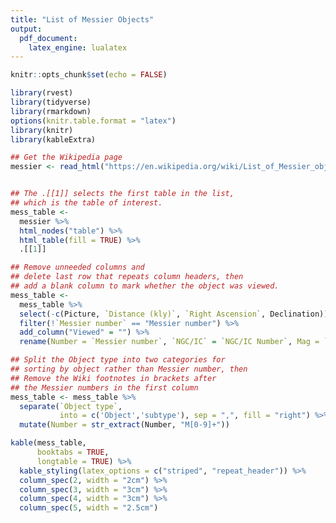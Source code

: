 ```yaml
---
title: "List of Messier Objects"
output: 
  pdf_document:
    latex_engine: lualatex
---
```


```r
knitr::opts_chunk$set(echo = FALSE)
```

```r
library(rvest)
library(tidyverse)
library(rmarkdown)
options(knitr.table.format = "latex")
library(knitr)
library(kableExtra)

## Get the Wikipedia page
messier <- read_html("https://en.wikipedia.org/wiki/List_of_Messier_objects")


## The .[[1]] selects the first table in the list,
## which is the table of interest.
mess_table <-
  messier %>%
  html_nodes("table") %>%
  html_table(fill = TRUE) %>%
  .[[1]]

## Remove unneeded columns and
## delete last row that repeats column headers, then
## add a blank column to mark whether the object was viewed.
mess_table <- 
  mess_table %>% 
  select(-c(Picture, `Distance (kly)`, `Right Ascension`, Declination)) %>% 
  filter(!`Messier number` == "Messier number") %>% 
  add_column("Viewed" = "") %>% 
  rename(Number = `Messier number`, `NGC/IC` = `NGC/IC Number`, Mag = `Apparent magnitude`)

## Split the Object type into two categories for
## sorting by object rather than Messier number, then
## Remove the Wiki footnotes in brackets after
## the Messier numbers in the first column
mess_table <- mess_table %>% 
  separate(`Object type`,
           into = c('Object','subtype'), sep = ",", fill = "right") %>%   
  mutate(Number = str_extract(Number, "M[0-9]+")) 
```

```r
kable(mess_table, 
      booktabs = TRUE, 
      longtable = TRUE) %>% 
  kable_styling(latex_options = c("striped", "repeat_header")) %>% 
  column_spec(2, width = "2cm") %>% 
  column_spec(3, width = "3cm") %>% 
  column_spec(4, width = "3cm") %>% 
  column_spec(5, width = "2.5cm")

```